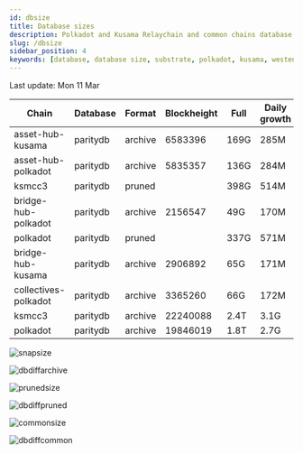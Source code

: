 ```yaml
---
id: dbsize
title: Database sizes
description: Polkadot and Kusama Relaychain and common chains database sizes
slug: /dbsize
sidebar_position: 4
keywords: [database, database size, substrate, polkadot, kusama, westend]
---
```



Last update: Mon 11 Mar

| Chain    | Database   | Format | Blockheight | Full         | Daily growth |
| ------------------------| ----------- | -------- | ------- | ---------- | ----- | 
| asset-hub-kusama | paritydb | archive | 6583396 | 169G | 285M |
| asset-hub-polkadot | paritydb | archive | 5835357 | 136G | 284M |
| ksmcc3 | paritydb | pruned |  | 398G | 514M |
| bridge-hub-polkadot | paritydb | archive | 2156547 | 49G | 170M |
| polkadot | paritydb | pruned |  | 337G | 571M |
| bridge-hub-kusama | paritydb | archive | 2906892 | 65G | 171M |
| collectives-polkadot | paritydb | archive | 3365260 | 66G | 172M |
| ksmcc3 | paritydb | archive | 22240088 | 2.4T | 3.1G |
| polkadot | paritydb | archive | 19846019 | 1.8T | 2.7G |

![snapsize](/img/archivesize.png)

![dbdiffarchive](/img/dbdiffrelay.png)

![prunedsize](/img/prunedsize.png)

![dbdiffpruned](/img/dbdiffpruned.png)

![commonsize](/img/commonsize.png)

![dbdiffcommon](/img/dbdiffcommon.png)

